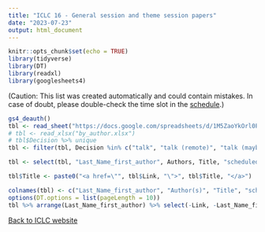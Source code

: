 ```yaml
---
title: "ICLC 16 - General session and theme session papers"
date: "2023-07-23"
output: html_document
---
```


```r
knitr::opts_chunk$set(echo = TRUE)
library(tidyverse)
library(DT)
library(readxl)
library(googlesheets4)
```


(Caution: This list was created automatically and could contain mistakes. In case of doubt, please double-check the time slot in the [schedule](https://iclc16.phil.hhu.de/schedule/).)


```r

gs4_deauth()
tbl <- read_sheet("https://docs.google.com/spreadsheets/d/1M5ZaoYkOrl0PQf3JbWwEz9GYVEwyXPWISGmhIGPSUAQ/edit?usp=sharing", sheet = "Talks")
# tbl <- read_xlsx("by_author.xlsx")
# tbl$Decision %>% unique
tbl <- filter(tbl, Decision %in% c("talk", "talk (remote)", "talk (maybe remote)"))

tbl <- select(tbl, "Last_Name_first_author", Authors, Title, "scheduled_for", "scheduled_time", "scheduled_room", Link, `Theme session`)

tbl$Title <- paste0("<a href=\"", tbl$Link, "\">", tbl$Title, "</a>")

colnames(tbl) <- c("Last_Name_first_author", "Author(s)", "Title", "scheduled for", "scheduled time", "scheduled room", "Link", "Theme session")
options(DT.options = list(pageLength = 10))
tbl %>% arrange(Last_Name_first_author) %>% select(-Link, -Last_Name_first_author) %>% datatable(escape = FALSE, filter = list(position = "top"))


```


[Back to ICLC website](https://iclc16.phil.hhu.de/schedule)
